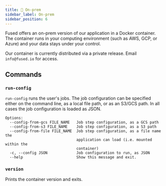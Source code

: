 ```yaml
---
title: 🐳 On-prem
sidebar_label: On-prem
sidebar_position: 6
---
```


Fused offers an on-prem version of our application in a Docker container. The container runs in your computing environment (such as AWS, GCP, or Azure) and your data stays under your control.

Our container is currently distributed via a private release. Email `info@fused.io` for access.

## Commands

### `run-config`

`run-config` runs the user's jobs. The job configuration can be specified either on the command line, as a local file path, or as an S3/GCS path. In all cases the job configuration is loaded as JSON.

```
Options:
  --config-from-gcs FILE_NAME   Job step configuration, as a GCS path
  --config-from-s3 FILE_NAME    Job step configuration, as a S3 path
  --config-from-file FILE_NAME  Job step configuration, as a file name the
                                application can load (i.e. mounted within the
                                container)
  -c, --config JSON             Job configuration to run, as JSON
  --help                        Show this message and exit.
```

### `version`

Prints the container version and exits.
